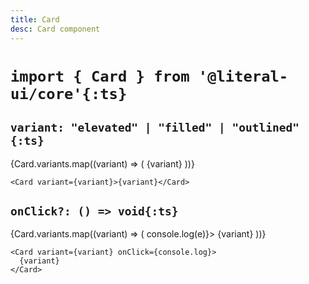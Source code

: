 ```yaml
---
title: Card
desc: Card component
---
```



# `import { Card } from '@literal-ui/core'{:ts}`

## `variant: "elevated" | "filled" | "outlined"{:ts}`

<Demo>
  {Card.variants.map((variant) => (
    <Card key={variant} variant={variant}>
      {variant}
    </Card>
  ))}
</Demo>

```tsx
<Card variant={variant}>{variant}</Card>
```

## `onClick?: () => void{:ts}`

<Demo>
  {Card.variants.map((variant) => (
    <Card key={variant} variant={variant} onClick={(e) => console.log(e)}>
      {variant}
    </Card>
  ))}
</Demo>

```tsx
<Card variant={variant} onClick={console.log}>
  {variant}
</Card>
```

